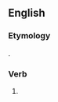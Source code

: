 ==English==

===Etymology===
{{suffix|en|consort|est}}.

===Verb===
{{head|en|verb form}}

# {{en-archaic second-person singular of|consort|lang=en}}